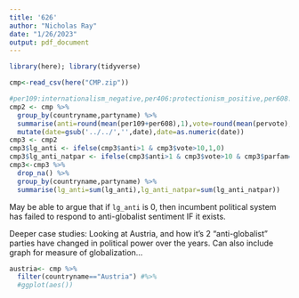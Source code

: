 ```yaml
---
title: '626'
author: "Nicholas Ray"
date: "1/26/2023"
output: pdf_document
---
```

```r
library(here); library(tidyverse)
```
```r
cmp<-read_csv(here("CMP.zip"))
```
```r
#per109:internationalism_negative,per406:protectionism_positive,per608:multiculturalism_negative,per601:national_...
cmp2 <- cmp %>%
  group_by(countryname,partyname) %>%
  summarise(anti=round(mean(per109+per608),1),vote=round(mean(pervote),1),parfam=mean(parfam),date=edate) %>%
  mutate(date=gsub('../../','',date),date=as.numeric(date))
cmp3 <- cmp2
cmp3$lg_anti <- ifelse(cmp3$anti>1 & cmp3$vote>10,1,0)
cmp3$lg_anti_natpar <- ifelse(cmp3$anti>1 & cmp3$vote>10 & cmp3$parfam==70,1,0)
cmp3<-cmp3 %>%
  drop_na() %>%
  group_by(countryname,partyname) %>%
  summarise(lg_anti=sum(lg_anti),lg_anti_natpar=sum(lg_anti_natpar))
```

May be able to argue that if `lg_anti` is 0, then incumbent political system has failed to respond to anti-globalist sentiment IF it exists.

Deeper case studies: Looking at Austria, and how it's 2 "anti-globalist" parties have changed in political power over the years. Can also include graph for measure of globalization...
```r
austria<- cmp %>%
  filter(countryname=="Austria") #%>%
  #ggplot(aes())
```